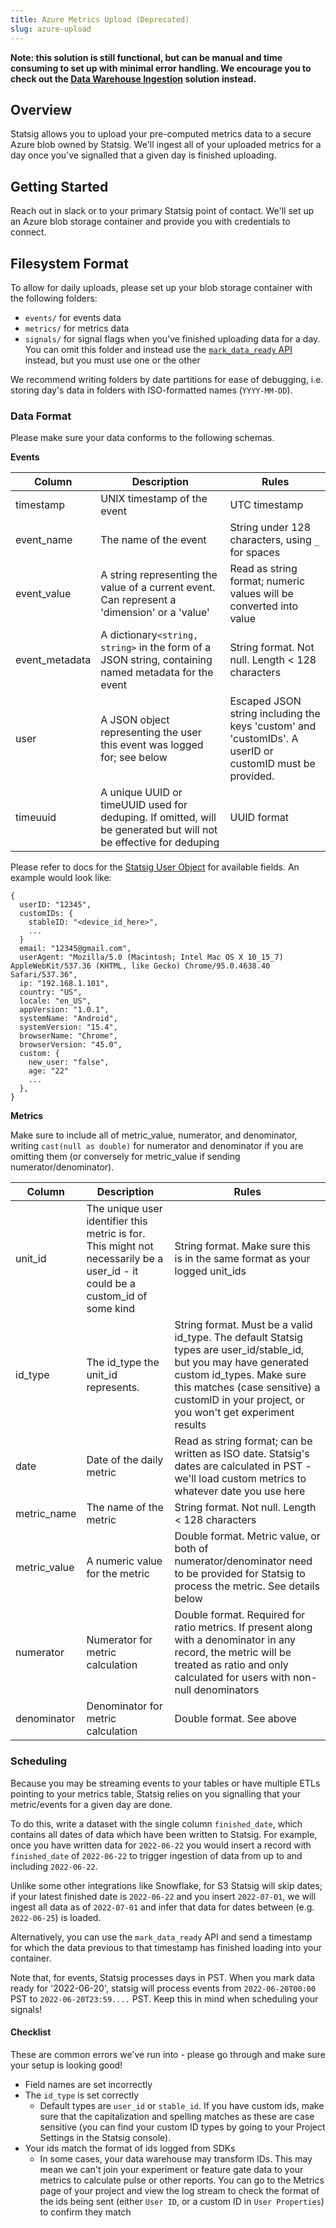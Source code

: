 ```yaml
---
title: Azure Metrics Upload (Deprecated)
slug: azure-upload
---
```


**Note: this solution is still functional, but can be manual and time consuming to set up with minimal error handling. We encourage you to check out the [Data Warehouse Ingestion](../../data-warehouse-ingestion/introduction.md) solution instead.**

## Overview

Statsig allows you to upload your pre-computed metrics data to a secure Azure blob owned by Statsig. We'll ingest all of your uploaded metrics for a day once you've signalled that a given day is finished uploading.

## Getting Started

Reach out in slack or to your primary Statsig point of contact. We'll set up an Azure blob storage container and provide you with credentials to connect.

## Filesystem Format

To allow for daily uploads, please set up your blob storage container with the following folders:

- `events/` for events data
- `metrics/` for metrics data
- `signals/` for signal flags when you've finished uploading data for a day. You can omit this folder and instead use the [`mark_data_ready` API](/metrics/ingest) instead, but you must use one or the other

We recommend writing folders by date partitions for ease of debugging, i.e. storing day's data in folders with ISO-formatted names (`YYYY-MM-DD`).

### Data Format

Please make sure your data conforms to the following schemas.

<b>Events</b>

| Column         | Description                                                                                                       | Rules                                                                                                   |
| -------------- | ----------------------------------------------------------------------------------------------------------------- | ------------------------------------------------------------------------------------------------------- |
| timestamp      | UNIX timestamp of the event                                                                                       | UTC timestamp                                                                                           |
| event_name     | The name of the event                                                                                             | String under 128 characters, using `_` for spaces                                                       |
| event_value    | A string representing the value of a current event. Can represent a 'dimension' or a 'value'                      | Read as string format; numeric values will be converted into value                                      |
| event_metadata | A dictionary`<string, string>` in the form of a JSON string, containing named metadata for the event                | String format. Not null. Length < 128 characters                                                        |
| user           | A JSON object representing the user this event was logged for; see below                                          | Escaped JSON string including the keys 'custom' and 'customIDs'. A userID or customID must be provided. |
| timeuuid       | A unique UUID or timeUUID used for deduping. If omitted, will be generated but will not be effective for deduping | UUID format                                                                                             |

Please refer to docs for the [Statsig User Object](https://docs.statsig.com/client/concepts/user#user-attributes) for available fields. An example would look like:

```
{
  userID: "12345",
  customIDs: {
    stableID: "<device_id_here>",
    ...
  }
  email: "12345@gmail.com",
  userAgent: "Mozilla/5.0 (Macintosh; Intel Mac OS X 10_15_7) AppleWebKit/537.36 (KHTML, like Gecko) Chrome/95.0.4638.40 Safari/537.36",
  ip: "192.168.1.101",
  country: "US",
  locale: "en_US",
  appVersion: "1.0.1",
  systemName: "Android",
  systemVersion: "15.4",
  browserName: "Chrome",
  browserVersion: "45.0",
  custom: {
    new_user: "false",
    age: "22"
    ...
  },
}
```

<b>Metrics</b>

Make sure to include all of metric_value, numerator, and denominator, writing `cast(null as double)` for numerator and denominator if you are omitting them (or conversely for metric_value if sending numerator/denominator).

| Column       | Description                                                                                                                   | Rules                                                                                                                                                                                                                                        |
| ------------ | ----------------------------------------------------------------------------------------------------------------------------- | -------------------------------------------------------------------------------------------------------------------------------------------------------------------------------------------------------------------------------------------- |
| unit_id      | The unique user identifier this metric is for. This might not necessarily be a user_id - it could be a custom_id of some kind | String format. Make sure this is in the same format as your logged unit_ids                                                                                                                                                                  |
| id_type      | The id_type the unit_id represents.                                                                                           | String format. Must be a valid id_type. The default Statsig types are user_id/stable_id, but you may have generated custom id_types. Make sure this matches (case sensitive) a customID in your project, or you won't get experiment results |
| date         | Date of the daily metric                                                                                                      | Read as string format; can be written as ISO date. Statsig's dates are calculated in PST - we'll load custom metrics to whatever date you use here                                                                                           |
| metric_name  | The name of the metric                                                                                                        | String format. Not null. Length < 128 characters                                                                                                                                                                                             |
| metric_value | A numeric value for the metric                                                                                                | Double format. Metric value, or both of numerator/denominator need to be provided for Statsig to process the metric. See details below                                                                                                       |
| numerator    | Numerator for metric calculation                                                                                              | Double format. Required for ratio metrics. If present along with a denominator in any record, the metric will be treated as ratio and only calculated for users with non-null denominators                                                   |
| denominator  | Denominator for metric calculation                                                                                            | Double format. See above                                                                                                                                                                                                                     |

### Scheduling

Because you may be streaming events to your tables or have multiple ETLs pointing to your metrics table, Statsig relies on you signalling that your metric/events for a given day are done.

To do this, write a dataset with the single column `finished_date`, which contains all dates of data which have been written to Statsig. For example, once you have written data for `2022-06-22` you would insert a record with `finished_date` of `2022-06-22` to trigger ingestion of data from up to and including `2022-06-22`.

Unlike some other integrations like Snowflake, for S3 Statsig will skip dates; if your latest finished date is `2022-06-22` and you insert `2022-07-01`, we will ingest all data as of `2022-07-01` and infer that data for dates between (e.g. `2022-06-25`) is loaded.

Alternatively, you can use the `mark_data_ready` API and send a timestamp for which the data previous to that timestamp has finished loading into your container.

Note that, for events, Statsig processes days in PST. When you mark data ready for '2022-06-20', statsig will process events from `2022-06-20T00:00` PST to `2022-06-20T23:59....` PST. Keep this in mind when scheduling your signals!

<a name="checklist"></a>

#### Checklist

These are common errors we've run into - please go through and make sure your setup is looking good!

- Field names are set incorrectly
- The `id_type` is set correctly
  - Default types are `user_id` or `stable_id`. If you have custom ids, make sure that the capitalization and spelling matches as these are case sensitive (you can find your custom ID types by going to your Project Settings in the Statsig console).
- Your ids match the format of ids logged from SDKs
  - In some cases, your data warehouse may transform IDs. This may mean we can't join your experiment or feature gate data to your metrics to calculate pulse or other reports. You can go to the Metrics page of your project and view the log stream to check the format of the ids being sent (either `User ID`, or a custom ID in `User Properties`) to confirm they match
